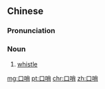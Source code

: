==Chinese==
{{zh-forms}}

===Pronunciation===
{{zh-pron
|m=kǒushào
|c=hau2 saau3
|cat=n
}}

===Noun===
{{zh-noun}}

# [[whistle]] {{gloss|act of whistling}}

[[mg:口哨]]
[[pt:口哨]]
[[chr:口哨]]
[[zh:口哨]]